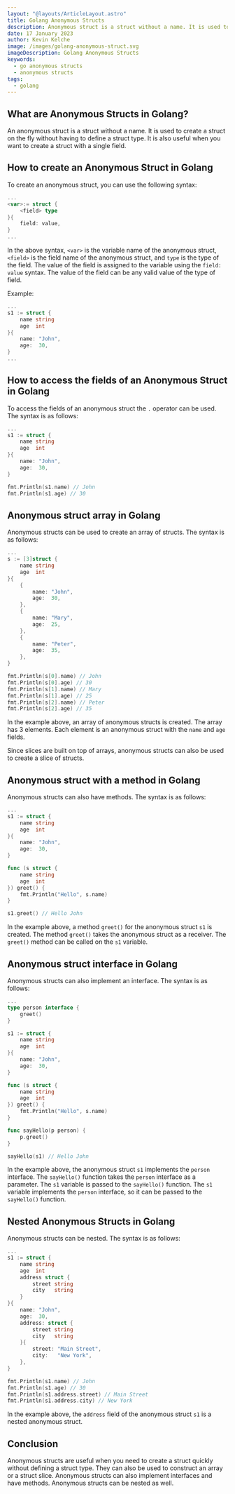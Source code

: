 ```yaml
---
layout: "@layouts/ArticleLayout.astro"
title: Golang Anonymous Structs
description: Anonymous struct is a struct without a name. It is used to create a struct on the fly without having to define a struct type.
date: 17 January 2023
author: Kevin Kelche
image: /images/golang-anonymous-struct.svg
imageDescription: Golang Anonymous Structs
keywords:
  - go anonymous structs
  - anonymous structs
tags:
  - golang
---
```



## What are Anonymous Structs in Golang? <SectionLink client:load id= "what-are-anonymous-structs-in-golang" />

An anonymous struct is a struct without a name. It is used to create a struct on the fly without having to define a struct type. It is also useful when you want to create a struct with a single field.

## How to create an Anonymous Struct in Golang <SectionLink client:load id= "how-to-create-an-anonymous-struct-in-golang" />

To create an anonymous struct, you can use the following syntax:

```go title="main.go"
...
<var>:= struct {
    <field> type
}{
    field: value,
}
...
```

In the above syntax, `<var>` is the variable name of the anonymous struct, `<field>` is the field name of the anonymous struct, and `type` is the type of the field. The value of the field is assigned to the variable using the `field: value` syntax. The value of the field can be any valid value of the type of field.

Example:

```go title="main.go"
...
s1 := struct {
    name string
    age  int
}{
    name: "John",
    age:  30,
}
...
```

## How to access the fields of an Anonymous Struct in Golang <SectionLink client:load id= "how-to-access-the-fields-of-an-anonymous-struct-in-golang" />

To access the fields of an anonymous struct the `.` operator can be used. The syntax is as follows:

```go title="main.go"
...
s1 := struct {
    name string
    age  int
}{
    name: "John",
    age:  30,
}

fmt.Println(s1.name) // John
fmt.Println(s1.age) // 30
```

## Anonymous struct array in Golang <SectionLink client:load id= "anonymous-struct-array-in-golang" />

Anonymous structs can be used to create an array of structs. The syntax is as follows:

```go title="main.go"
...
s := [3]struct {
    name string
    age  int
}{
    {
        name: "John",
        age:  30,
    },
    {
        name: "Mary",
        age:  25,
    },
    {
        name: "Peter",
        age:  35,
    },
}

fmt.Println(s[0].name) // John
fmt.Println(s[0].age) // 30
fmt.Println(s[1].name) // Mary
fmt.Println(s[1].age) // 25
fmt.Println(s[2].name) // Peter
fmt.Println(s[2].age) // 35
```

In the example above, an array of anonymous structs is created. The array has 3 elements. Each element is an anonymous struct with the `name` and `age` fields.

Since slices are built on top of arrays, anonymous structs can also be used to create a slice of structs.

## Anonymous struct with a method in Golang <SectionLink client:load id= "anonymous-struct-with-a-method-in-golang" />

Anonymous structs can also have methods. The syntax is as follows:

```go title="main.go"
...
s1 := struct {
    name string
    age  int
}{
    name: "John",
    age:  30,
}

func (s struct {
    name string
    age  int
}) greet() {
    fmt.Println("Hello", s.name)
}

s1.greet() // Hello John
```

In the example above, a method `greet()` for the anonymous struct `s1` is created. The method `greet()` takes the anonymous struct as a receiver. The `greet()` method can be called on the `s1` variable.

## Anonymous struct interface in Golang <SectionLink client:load id= "anonymous-struct-interface-in-golang" />

Anonymous structs can also implement an interface. The syntax is as follows:

```go title="main.go"
...
type person interface {
    greet()
}

s1 := struct {
    name string
    age  int
}{
    name: "John",
    age:  30,
}

func (s struct {
    name string
    age  int
}) greet() {
    fmt.Println("Hello", s.name)
}

func sayHello(p person) {
    p.greet()
}

sayHello(s1) // Hello John
```

In the example above, the anonymous struct `s1` implements the `person` interface. The `sayHello()` function takes the `person` interface as a parameter. The `s1` variable is passed to the `sayHello()` function. The `s1` variable implements the `person` interface, so it can be passed to the `sayHello()` function.

## Nested Anonymous Structs in Golang <SectionLink client:load id= "nested-anonymous-structs-in-golang" />

Anonymous structs can be nested. The syntax is as follows:

```go title="main.go"
...
s1 := struct {
    name string
    age  int
    address struct {
        street string
        city   string
    }
}{
    name: "John",
    age:  30,
    address: struct {
        street string
        city   string
    }{
        street: "Main Street",
        city:   "New York",
    },
}

fmt.Println(s1.name) // John
fmt.Println(s1.age) // 30
fmt.Println(s1.address.street) // Main Street
fmt.Println(s1.address.city) // New York
```

In the example above, the `address` field of the anonymous struct `s1` is a nested anonymous struct.

## Conclusion <SectionLink client:load id= "conclusion" />

Anonymous structs are useful when you need to create a struct quickly without defining a struct type. They can also be used to construct an array or a struct slice. Anonymous structs can also implement interfaces and have methods. Anonymous structs can be nested as well.
